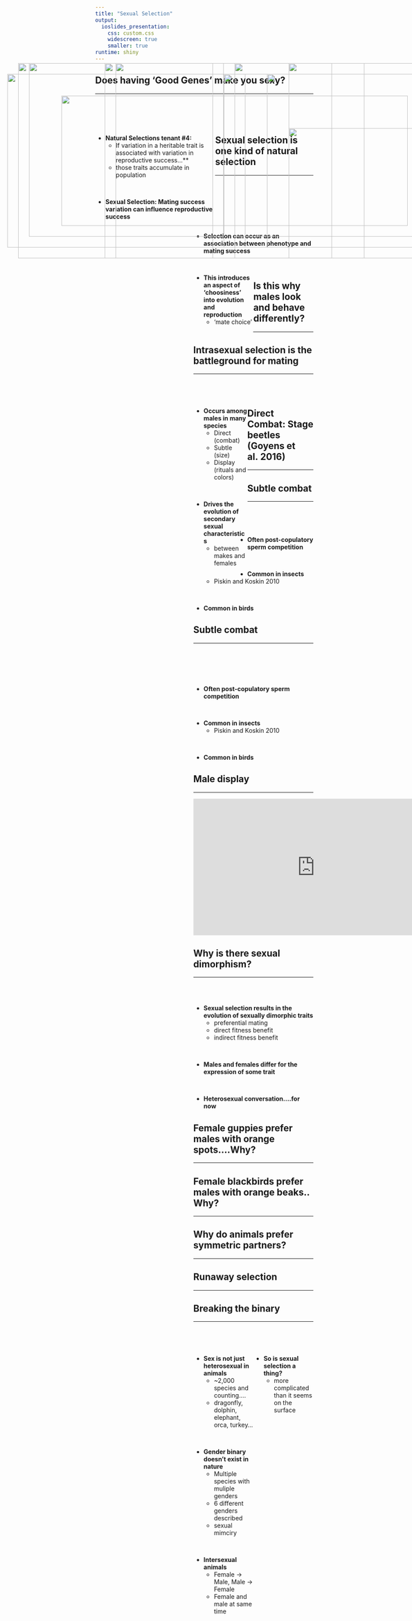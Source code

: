 ```yaml
---
title: "Sexual Selection"
output: 
  ioslides_presentation:
    css: custom.css
    widescreen: true
    smaller: true
runtime: shiny
---
```


## Does having 'Good Genes' make you sexy?
<hr>
<br/>
<br/>
<br/>

<IMG STYLE="position:absolute; TOP:200px; LEFT:675px; WIDTH:325px; HEIGHT:450px" SRC="images/sexyjeans.jpg">

<div style="float: left; width: 55%;">

* **Natural Selections tenant #4:**
    + If variation in a heritable trait is associated with variation in reproductive success...**
    + those traits accumulate in population

<br/>

* **Sexual Selection: Mating success variation can influence reproductive success**

</div>

## Sexual selection is one kind of natural selection
<hr>
<br/>
<br/>
<br/>
<br/>

<div style="float: right; width: 55%;">

* **Selection can occur as an association between phenotype and mating success**

<br/>
<div style="float: left; width: 50%;">

* **This introduces an aspect of 'choosiness' into evolution and reproduction**
    + 'mate choice'
</div>

<IMG STYLE="position:absolute; TOP:225px; LEFT:25px; WIDTH:550px; HEIGHT:400px" SRC="images/matechoice.jpg">

## Is this why males look and behave differently?
<hr>

<IMG STYLE="position:absolute; TOP:200px; LEFT:75px; WIDTH:450px; HEIGHT:400px" SRC="images/deer.jpg">

<IMG STYLE="position:absolute; TOP:200px; LEFT:550px; WIDTH:450px; HEIGHT:400px" SRC="images/ducks.jpg">

## Intrasexual selection is the battleground for mating
<hr>
<br/>
<br/>

<div style="float: left; width: 45%;">

* **Occurs among males in many species**
    + Direct (combat)
    + Subtle (size)
    + Display (rituals and colors)

<br/>

* **Drives the evolution of secondary sexual characteristics**
    + between makes and females

</div>

<IMG STYLE="position:absolute; TOP:225px; LEFT:525px; WIDTH:550px; HEIGHT:400px" SRC="images/combat.jpg">

## Direct Combat: Stage beetles (Goyens et al. 2016)
<hr>

<IMG STYLE="position:absolute; TOP:275px; LEFT:150px; WIDTH:800px; HEIGHT:300px" SRC="images/beetle.jpg">

## Subtle combat
<hr>
<br/>
<br/>
<br/>

* **Often post-copulatory sperm competition**

<br/>

* **Common in insects**
    + Piskin and Koskin 2010

<br/>

* **Common in birds**

<IMG STYLE="position:absolute; TOP:225px; LEFT:625px; WIDTH:400px; HEIGHT:400px" SRC="images/penis_insects.png">

## Subtle combat
<hr>
<br/>
<br/>
<br/>
<br/>

* **Often post-copulatory sperm competition**

<br/>

* **Common in insects**
    + Piskin and Koskin 2010

<br/>

* **Common in birds**

<IMG STYLE="position:absolute; TOP:225px; LEFT:625px; WIDTH:400px; HEIGHT:400px" SRC="images/duckphallus.jpg">

## Male display 
<hr>

<iframe width="560" height="315" src="https://www.youtube.com/embed/sKJfvdV4uHU" frameborder="0" allow="accelerometer; autoplay; encrypted-media; gyroscope; picture-in-picture" allowfullscreen></iframe>

## Why is there sexual dimorphism?
<hr>
<br/>
<br/>

* **Sexual	selection	results	in the	evolution	of	sexually	dimorphic	traits**
    + preferential mating
    + direct fitness benefit
    + indirect fitness benefit

<br/>

* **Males	and	females	differ for	the	expression	of	some	trait**

<br/>

* **Heterosexual conversation....for now**

## Female guppies prefer males with orange spots....Why?
<hr>

<IMG STYLE="position:absolute; TOP:200px; LEFT:250px; WIDTH:600px; HEIGHT:450px" SRC="images/guppy.jpg">

## Female blackbirds prefer males with orange beaks.. Why?
<hr>

<IMG STYLE="position:absolute; TOP:200px; LEFT:250px; WIDTH:600px; HEIGHT:450px" SRC="images/blackbirds.jpg">

## Why do animals prefer symmetric partners? 
<hr>

<IMG STYLE="position:absolute; TOP:200px; LEFT:275px; WIDTH:500px; HEIGHT:450px" SRC="images/Vitruvian_Man.gif">

## Runaway selection
<hr>

<IMG STYLE="position:absolute; TOP:200px; LEFT:50px; WIDTH:450px; HEIGHT:450px" SRC="images/peacock.jpg">

<IMG STYLE="position:absolute; TOP:200px; LEFT:550px; WIDTH:450px; HEIGHT:450px" SRC="images/widowbird.jpg">

## Breaking the binary
<hr>
<br/>
<br/>

<div style="float: left; width: 50%;">

* **Sex is not just heterosexual in animals**
    + ~2,000 species and counting....
    + dragonfly, dolphin, elephant, orca, turkey...

<br/>

* **Gender binary doesn't exist in nature**
    + Multiple species with muliple genders
    + 6 different genders described 
    + sexual mimciry

<br/>

* **Intersexual animals**
    + Female -> Male, Male -> Female
    + Female and male at same time
</div>

<div style="float: right; width: 50%;">

* **So is sexual selection a thing?**
    + more complicated than it seems on the surface
</div>

<IMG STYLE="position:absolute; TOP:350px; LEFT:675px; WIDTH:300px; HEIGHT:300px" SRC="images/monkey.jpg">
